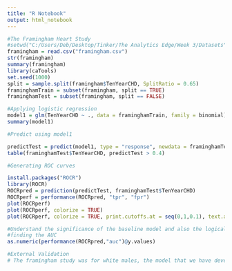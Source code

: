 ```yaml
---
title: "R Notebook"
output: html_notebook
---
```

```r
#The Framingham Heart Study
#setwd("C:/Users/Deb/Desktop/Tinker/The Analytics Edge/Week 3/Datasets")
framingham = read.csv("framingham.csv")
str(framingham)
summary(framingham)
library(caTools)
set.seed(1000)
split = sample.split(framingham$TenYearCHD, SplitRatio = 0.65)
framinghamTrain = subset(framingham, split == TRUE)
framinghamTest = subset(framingham, split == FALSE)
```

```r
#Applying logistic regression 
model1 = glm(TenYearCHD ~ ., data = framinghamTrain, family = binomial)
summary(model1)
```

```r
#Predict using model1

predictTest = predict(model1, type = "response", newdata = framinghamTest)
table(framinghamTest$TenYearCHD, predictTest > 0.4)
```

```r
#Generating ROC curves

install.packages("ROCR")
library(ROCR)
ROCRpred = prediction(predictTest, framinghamTest$TenYearCHD)
ROCRperf = performance(ROCRpred, "tpr", "fpr")
plot(ROCRperf)
plot(ROCRperf, colorize = TRUE)
plot(ROCRperf, colorize = TRUE, print.cutoffs.at = seq(0,1,0.1), text.adj = c(-0.2,1.7))
```

```r
#Understand the significance of the baseline model and also the logical underpinning
#finding the AUC
as.numeric(performance(ROCRpred,"auc")@y.values)
```

```r
#External Validation
# The framingham study was for white males, the model that we have developed isn't as accurate for other sets of population. Scaling might be required to adjust the predictions

```

